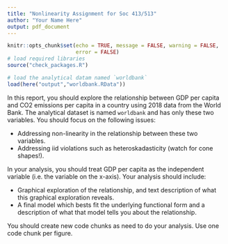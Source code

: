 ```yaml
---
title: "Nonlinearity Assignment for Soc 413/513"
author: "Your Name Here"
output: pdf_document
---
```


```r
knitr::opts_chunk$set(echo = TRUE, message = FALSE, warning = FALSE, 
                      error = FALSE)
# load required libraries
source("check_packages.R")
```

```r
# load the analytical datam named `worldbank`
load(here("output","worldbank.RData"))
```

In this report, you should explore the relationship between GDP per capita and CO2 emissions per capita in a country using 2018 data from the World Bank. The analytical dataset is named `worldbank` and has only these two variables. You should focus on the following issues:

* Addressing non-linearity in the relationship between these two variables. 
* Addressing iid violations such as heteroskadasticity (watch for cone shapes!).

In your analysis, you should treat GDP per capita as the independent variable (i.e. the variable on the x-axis). Your analysis should include:

* Graphical exploration of the relationship, and text description of what this graphical exploration reveals.
* A final model which bests fit the underlying functional form and a description of what that model tells you about the relationship.

You should create new code chunks as need to do your analysis. Use one code chunk per figure. 
